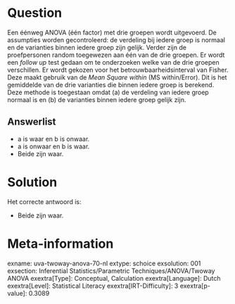 Question
========

Een éénweg ANOVA (één factor) met drie groepen wordt uitgevoerd. De
assumpties worden gecontroleerd: de verdeling bij iedere groep is
normaal en de varianties binnen iedere groep zijn gelijk. Verder zijn de
proefpersonen random toegewezen aan één van de drie groepen. Er wordt
een *follow up* test gedaan om te onderzoeken welke van de drie groepen
verschillen. Er wordt gekozen voor het betrouwbaarheidsinterval van
Fisher. Deze maakt gebruik van de *Mean Square within* (MS
within/Error). Dit is het gemiddelde van de drie varianties die binnen
iedere groep is berekend. Deze methode is toegestaan omdat (a) de
verdeling van iedere groep normaal is en (b) de varianties binnen iedere
groep gelijk zijn.


Answerlist
----------

* a is waar en b is onwaar.
* a is onwaar en b is waar.
* Beide zijn waar.

Solution
========

Het correcte antwoord is: 

* Beide zijn waar.

Meta-information
================
exname: uva-twoway-anova-70-nl
extype: schoice
exsolution: 001
exsection: Inferential Statistics/Parametric Techniques/ANOVA/Twoway ANOVA
exextra[Type]: Conceptual, Calculation
exextra[Language]: Dutch
exextra[Level]: Statistical Literacy
exextra[IRT-Difficulty]: 3
exextra[p-value]: 0.3089
